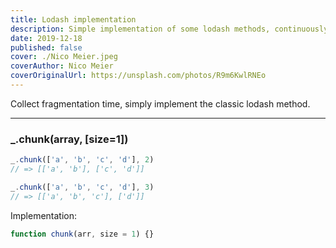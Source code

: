 ```yaml
---
title: Lodash implementation
description: Simple implementation of some lodash methods, continuously updated
date: 2019-12-18
published: false
cover: ./Nico Meier.jpeg
coverAuthor: Nico Meier
coverOriginalUrl: https://unsplash.com/photos/R9m6KwlRNEo
---
```


Collect fragmentation time, simply implement the classic lodash method.

---

### \_.chunk(array, [size=1])

```js
_.chunk(['a', 'b', 'c', 'd'], 2)
// => [['a', 'b'], ['c', 'd']]

_.chunk(['a', 'b', 'c', 'd'], 3)
// => [['a', 'b', 'c'], ['d']]
```

Implementation:

```js
function chunk(arr, size = 1) {}
```

